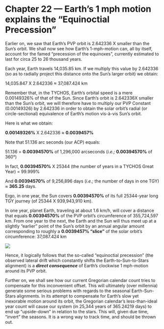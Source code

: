 Chapter 22 — Earth’s 1 mph motion explains the “Equinoctial Precession”
=======================================================================

Earlier on, we saw that Earth’s PVP orbit is 2.642336 X smaller than the Sun’s orbit. We shall now see how Earth’s 1-mph-motion can, all by itself, account for the famed “precession of the equinoxes”, currently estimated to last for circa 25 to 26 thousand years.

Each year, Earth travels 14,035.85 km. If we multiply this value by 2.642336 (so as to radially project this distance onto the Sun’s larger orbit) we obtain:

14,035.847 X 2.642336 ≈ 37,087.424 km

Remember that, in the TYCHOS, Earth’s orbital speed is a mere 0.00149326% of that of the Sun. Since Earth’s orbit is 2.642336X smaller than the Sun’s orbit, we will therefore have to multiply our PVP Constant (0.00149326) by 2.642336 in order to obtain the solar orbit’s radial (or circle-sectional) equivalence of Earth’s motion vis-à-vis Sun’s orbit.

Here is what we obtain:

**0.00149326%** X 2.642336 ≈ **0.0039457%**

Note that 51.136 arc seconds (our ACP) equals:

51.136 = **0.00394570%** of 1,296,000 arcseconds (_i.e.;_ **0.00394570%** of 360°)

In fact, **0.00394570%** X 25344 (the number of years in a TYCHOS Great Year) = 99.999%

And **0.00394570%** of 9,256,896 days (_i.e.;_ the number of days in one TGY) ≈ **365.25** days.

Ergo, in one year, the Sun covers **0.00394570%** of its full 25344-year long TGY journey (of 25344 X 939,943,910 km).

In one year, planet Earth, traveling at about 1.6 km/h, will cover a distance that equals **0.00394570%** of the PVP orbit’s circumference of 355,724,597 km. From one year to the next, the Earth and the Sun will thus meet up at a slightly “earlier” point of the Sun’s orbit by an annual angular amount corresponding to roughly a **0.0039457% “slice”** of the solar orbit’s circumference: 37,087.424 km

[![](https://www.tychos.info/book_imagery/080_EarthMotion_IS_precession_02.jpg)](https://www.tychos.info/book_imagery/080_EarthMotion_IS_precession_02.jpg)

Hence, it logically follows that the so-called “equinoctial precession” (the observed lateral drift which constantly shifts the Earth-to-Sun-to-Stars alignment) is a _**direct consequence**_ of Earth’s clockwise 1 mph-motion around its PVP orbit.

Further on, we shall see how our current Gregorian calendar count tries to compensate for this inconvenient offset. This will ultimately (over millennia) generate some serious problems with regards to the seasonal Earth-Sun-Stars alignments. In its attempt to compensate for Earth’s slow yet inexorable motion around its orbit, the Gregorian calendar’s less-than-ideal year count will cause our system (in 25,344 years of 365.24219 days) to end up “upside-down” in relation to the stars. This will, given due time, “invert” the seasons. It is a wrong way to track time, and should be thrown out.